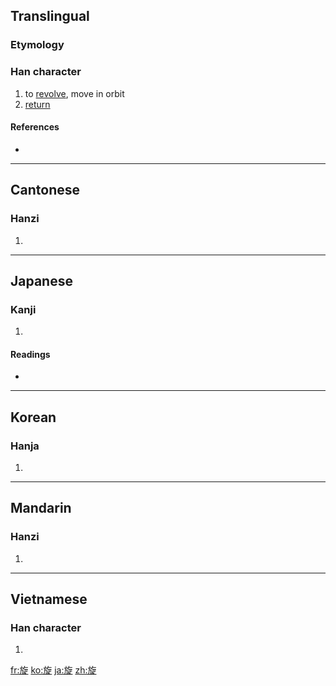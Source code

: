 ==Translingual==

===Etymology===
{{Han compound|㫃|疋|t2=foot|ls=ic}}

===Han character===
{{Han char|rn=70|rad=方|as=07|sn=11|four=0828<sub>1</sub>|canj=卜尸人弓人 (YSONO)}}

# to [[revolve]], move in orbit
# [[return]]

====References====
* {{Han ref|kx=0483.170|dkj=13656|dj=0845.120|hdz=32181.040|uh=65CB|ud=26059|bh=B1DB|bd=45531}}

----

==Cantonese==

===Hanzi===
{{yue-hanzi|jyut=|y=syun4}}

# {{defn|Cantonese|sort=方07}}

----

==Japanese==

===Kanji===
{{ja-kanji|grade=c|rs=方07}}

# {{defn|Japanese}}

====Readings====
* {{ja-readings|on=[[せん]] (sen)|kun=[[めぐる]] (meguru), [[ゆばり]] (yubari)}}

----

==Korean==

===Hanja===
{{ko-hanja|hangeul=선|eumhun=|rv=seon|mr=sŏn|y=sen}}

# {{defn|Korean|sort=方07}}

----

==Mandarin==

===Hanzi===
{{cmn-hanzi|pin=[[xuán]] ([[xuan2]])|wg=hsüan<sup>2</sup>}}

# {{defn|Mandarin|sort=方07}}

----

==Vietnamese==

===Han character===
{{vi-hantu|[[toàn]], [[triệng]], [[trình]], [[triền]], [[tuyền]]|rs=方07}}

# {{defn|Vietnamese|sort=方07}}

[[fr:旋]]
[[ko:旋]]
[[ja:旋]]
[[zh:旋]]